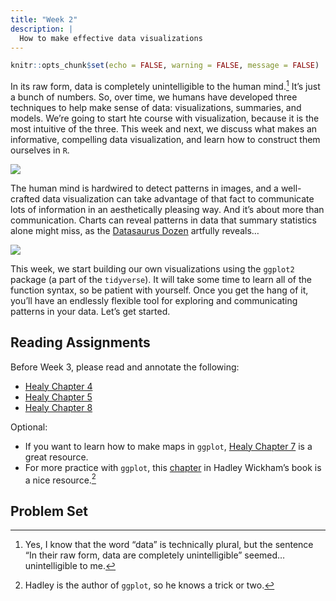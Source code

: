 ```yaml
---
title: "Week 2"
description: |
  How to make effective data visualizations
---
```


```r
knitr::opts_chunk$set(echo = FALSE, warning = FALSE, message = FALSE)
```

In its raw form, data is completely unintelligible to the human mind.[^1] It's just a bunch of numbers. So, over time, we humans have developed three techniques to help make sense of data: visualizations, summaries, and models. We're going to start hte course with visualization, because it is the most intuitive of the three. This week and next, we discuss what makes an informative, compelling data visualization, and learn how to construct them ourselves in `R`.

[^1]: Yes, I know that the word "data" is technically plural, but the sentence "In their raw form, data are completely unintelligible" seemed...unintelligible to me.

![](img/ross.png)

The human mind is hardwired to detect patterns in images, and a well-crafted data visualization can take advantage of that fact to communicate lots of information in an aesthetically pleasing way. And it's about more than communication. Charts can reveal patterns in data that summary statistics alone might miss, as the [Datasaurus Dozen](https://www.autodesk.com/research/publications/same-stats-different-graphs) artfully reveals...

![](img/datasaurus-dozen.gif)

This week, we start building our own visualizations using the `ggplot2` package (a part of the `tidyverse`). It will take some time to learn all of the function syntax, so be patient with yourself. Once you get the hang of it, you'll have an endlessly flexible tool for exploring and communicating patterns in your data. Let's get started.

## Reading Assignments

Before Week 3, please read and annotate the following:

-   [Healy Chapter 4](https://socviz.co/groupfacettx.html)
-   [Healy Chapter 5](https://socviz.co/workgeoms.html)
-   [Healy Chapter 8](https://socviz.co/refineplots.html)

Optional:

-   If you want to learn how to make maps in `ggplot`, [Healy Chapter 7](https://socviz.co/maps.html) is a great resource.
-   For more practice with `ggplot`, this [chapter](https://r4ds.had.co.nz/data-visualisation.html) in Hadley Wickham's book is a nice resource.[^2]

[^2]: Hadley is the author of `ggplot`, so he knows a trick or two.

## Problem Set

